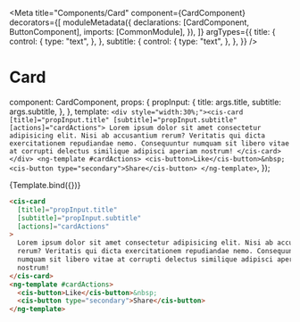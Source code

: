 
<Meta
  title="Components/Card"
  component={CardComponent}
  decorators={[
    moduleMetadata({
      declarations: [CardComponent, ButtonComponent],
      imports: [CommonModule],
    }),
  ]}
  argTypes={{
    title: {
      control: {
        type: "text",
      },
    },
    subtitle: {
      control: {
        type: "text",
      },
    },
  }}
/>

# Card

  component: CardComponent,
  props: {
    propInput: {
      title: args.title,
      subtitle: args.subtitle,
    },
  },
  template: `<div style="width:30%;"><cis-card [title]="propInput.title" [subtitle]="propInput.subtitle" [actions]="cardActions">
    Lorem ipsum dolor sit amet consectetur adipisicing elit. Nisi ab accusantium rerum? Veritatis qui dicta exercitationem repudiandae nemo. Consequuntur numquam sit libero vitae at corrupti delectus similique adipisci aperiam nostrum!
  </cis-card></div> <ng-template #cardActions>
    <cis-button>Like</cis-button>&nbsp;
    <cis-button type="secondary">Share</cis-button>
  </ng-template>`,
});

<Canvas>
  <Story
    name="Card"
    args={{ title: "Hachiko", subtitle: "Type: Dog | Breed: Shiba Inu" }}
  >
    {Template.bind({})}
  </Story>
</Canvas>

```html
<cis-card
  [title]="propInput.title"
  [subtitle]="propInput.subtitle"
  [actions]="cardActions"
>
  Lorem ipsum dolor sit amet consectetur adipisicing elit. Nisi ab accusantium
  rerum? Veritatis qui dicta exercitationem repudiandae nemo. Consequuntur
  numquam sit libero vitae at corrupti delectus similique adipisci aperiam
  nostrum!
</cis-card>
<ng-template #cardActions>
  <cis-button>Like</cis-button>&nbsp;
  <cis-button type="secondary">Share</cis-button>
</ng-template>
```

<ArgsTable story="Card" />

